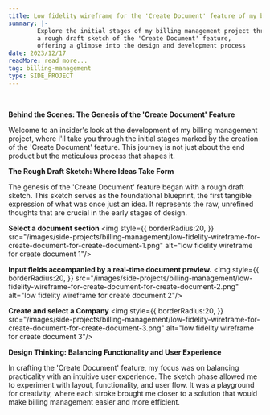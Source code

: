 ```yaml
---
title: Low fidelity wireframe for the 'Create Document' feature of my billing management side project.
summary: |-
        Explore the initial stages of my billing management project through
        a rough draft sketch of the 'Create Document' feature,
        offering a glimpse into the design and development process
date: 2023/12/17
readMore: read more...
tag: billing-management
type: SIDE_PROJECT
---
```


<br/>

__Behind the Scenes: The Genesis of the 'Create Document' Feature__

Welcome to an insider's look at the development of my billing management project, where I'll take you through the initial stages marked by the creation of the 'Create Document' feature. This journey is not just about the end product but the meticulous process that shapes it.

__The Rough Draft Sketch: Where Ideas Take Form__

The genesis of the 'Create Document' feature began with a rough draft sketch. This sketch serves as the foundational blueprint, the first tangible expression of what was once just an idea. It represents the raw, unrefined thoughts that are crucial in the early stages of design.


__Select a document section__
<img style={{
    borderRadius:20,
}} src="/images/side-projects/billing-management/low-fidelity-wireframe-for-create-document-for-create-document-1.png"
     alt="low fidelity wireframe for create document 1"/>

__Input fields accompanied by a real-time document preview.__
<img style={{
    borderRadius:20,
}} src="/images/side-projects/billing-management/low-fidelity-wireframe-for-create-document-for-create-document-2.png"
     alt="low fidelity wireframe for create document 2"/>

__Create and select a Company__
<img style={{
    borderRadius:20,
}} src="/images/side-projects/billing-management/low-fidelity-wireframe-for-create-document-for-create-document-3.png"
     alt="low fidelity wireframe for create document 3"/>


__Design Thinking: Balancing Functionality and User Experience__

In crafting the 'Create Document' feature, my focus was on balancing practicality with an intuitive user experience. The sketch phase allowed me to experiment with layout, functionality, and user flow. It was a playground for creativity, where each stroke brought me closer to a solution that would make billing management easier and more efficient.